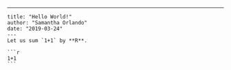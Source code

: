---
    title: "Hello World!"
    author: "Samantha Orlando"
    date: "2019-03-24"
    ---
    Let us sum `1+1` by **R**.

    ```r
    1+1
    ```